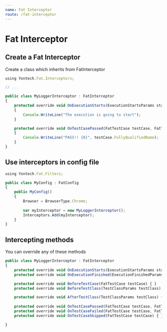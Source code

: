 ```yaml
---
name: Fat Interceptor
route: /fat-interceptor
---
```


# Fat Interceptor

## Create a Fat Interceptor

Create a class which inherits from FatInterceptor

``` typescript
using Yontech.Fat.Interceptors;

// ...

public class MyLoggerInterceptor : FatInterceptor
{
    protected override void OnExecutionStarts(ExecutionStartsParams startsParams)
    {
        Console.WriteLine("The execution is going to start");
    }

    protected override void OnTestCasePassed(FatTestCase testCase, FatTestCasePassed passed)
    {
        Console.WriteLine("PASS!! {0}", testCase.FullyQualifiedName);
    }
}
```

## Use interceptors in config file

``` typescript
using Yontech.Fat.Filters;

public class MyConfig : FatConfig
{
    public MyConfig()
    {
        Browser = BrowserType.Chrome;
        
        var myInterceptor = new MyLoggerInterceptor();
        Interceptors.Add(myInterceptor);
    }
}

```

## Intercepting methods

You can override any of these methods
``` typescript
public class MyLoggerInterceptor : FatInterceptor
{
    protected override void OnExecutionStarts(ExecutionStartsParams startsParams) { }
    protected override void OnExecutionFinished(ExecutionFinishedParams finishedParams) { }

    protected override void BeforeTestCase(FatTestCase testCase) { }
    protected override void BeforeTestClass(TestClassParams testClass) { }

    protected override void AfterTestClass(TestClassParams testClass) { }
    
    protected override void OnTestCasePassed(FatTestCase testCase, FatTestCasePassed passed) { }
    protected override void OnTestCaseFailed(FatTestCase testCase, FatTestCaseFailed failed) { }
    protected override void OnTestCaseSkipped(FatTestCase testCase) { }

}
```